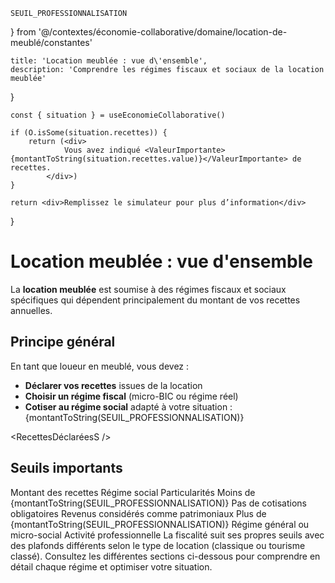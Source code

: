 	SEUIL_PROFESSIONNALISATION
} from '@/contextes/économie-collaborative/domaine/location-de-meublé/constantes'

	title: 'Location meublée : vue d\'ensemble',
	description: 'Comprendre les régimes fiscaux et sociaux de la location meublée'
}

	const { situation } = useEconomieCollaborative()

	if (O.isSome(situation.recettes)) {
		return (<div>
				Vous avez indiqué <ValeurImportante>{montantToString(situation.recettes.value)}</ValeurImportante> de recettes.
			</div>)
	}

	return <div>Remplissez le simulateur pour plus d’information</div>
}

# Location meublée : vue d'ensemble

La **location meublée** est soumise à des régimes fiscaux et sociaux spécifiques qui dépendent principalement du montant de vos recettes annuelles.

## Principe général

En tant que loueur en meublé, vous devez :
- **Déclarer vos recettes** issues de la location
- **Choisir un régime fiscal** (micro-BIC ou régime réel)
- **Cotiser au régime social** adapté à votre situation : <Valeur>{montantToString(SEUIL_PROFESSIONNALISATION)}</Valeur>


<RecettesDéclaréesS />


## Seuils importants

<Tableau>
	<thead>
	<tr>
		<th>Montant des recettes</th>
		<th>Régime social</th>
		<th>Particularités</th>
	</tr>
	</thead>
	<tbody>
	<tr>
		<td>Moins de <Valeur $couleur="primary">{montantToString(SEUIL_PROFESSIONNALISATION)}</Valeur></td>
		<td>Pas de cotisations obligatoires</td>
		<td>Revenus considérés comme patrimoniaux</td>
	</tr>
	<tr>
		<td>Plus de <Valeur $couleur="primary">{montantToString(SEUIL_PROFESSIONNALISATION)}</Valeur></td>
		<td>Régime général ou micro-social</td>
		<td>Activité professionnelle</td>
	</tr>
		</tbody>
</Tableau>

<Info>
	La fiscalité suit ses propres seuils avec des plafonds différents selon le
	type de location (classique ou tourisme classé).
</Info>

<Conseil>
	Consultez les différentes sections ci-dessous pour comprendre en détail chaque
	régime et optimiser votre situation.
</Conseil>
